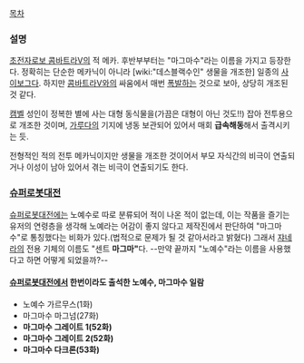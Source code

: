 [[목차]] 

=== 설명 === 
[[초전자로보 콤바트라V]]의 적 메카. 후반부부터는 "마그마수"라는 이름을 가지고 등장한다. 정확히는 단순한 메카닉이 아니라 [wiki:"데스블랙수인" 생물을 개조한] 일종의 [[사이보그]]다. 하지만 [[콤바트라V]]와의 싸움에서 매번 [[폭발]]하는 것으로 보아, 상당히 개조된 것 같다.

[[캠벨]] 성인이 정복한 별에 사는 대형 동식물을(가끔은 대형이 아닌 것도!!) 잡아 전투용으로 개조한 것이며, [[가루다]]의 기지에 냉동 보관되어 있어서 매회  '''급속해동'''해서 출격시키는 듯.

전형적인 적의 전투 메카닉이지만 생물을 개조한 것이어서 부모 자식간의 비극이 연출되거나 이성이 남아 있어서 겪는 비극이 연출되기도 한다.

=== [[슈퍼로봇대전]] === 
[[슈퍼로봇대전]]에는 노예수로 따로 분류되어 적이 나온 적이 없는데, 이는 작품을 즐기는 유저의 연령층을 생각해 노예라는 어감이 좋지 않다고 제작진에서 판단하여 "마그마수"로 통칭했다는 비화가 있다.(법적으로 문제가 될 것 같아서라고 밝혔다) 그래서 [[쟈네라]]의 전용 기체의 이름도 "센트 '''마그마"'''다. --만약 끝까지 "노예수"라는 이름을 사용했다고 하면 어떻게 되었을까?--

==== [[슈퍼로봇대전]]에서 한번이라도 출석한 노예수, 마그마수 일람 ==== 
* 노예수 가르무스(1화) 
* 마그마수 마그넘(27화) 
* '''마그마수 그레이트 1(52화)''' 
* '''마그마수 그레이트 2(52화)''' 
* '''마그마수 다크론(53화)''' 
